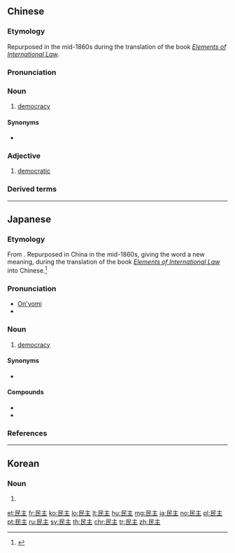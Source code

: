 ==Chinese==
{{zh-forms}}

===Etymology===
Repurposed in the mid-1860s during the translation of the book ''[[w:Elements of International Law|Elements of International Law]]''.

===Pronunciation===
{{zh-pron
|m=mínzhǔ
|ma=Zh-mínzhu.ogg
|c=man4 zyu2
|h=pfs=mìn-chú
|mn=bîn-chú
|cat=n,a
}}

===Noun===
{{zh-noun}}

# [[democracy]]
#: {{zh-x|美國 終於 產生 了 歷史 上 第 一 位 黑人 總統 ^巴拉克·^奧巴馬，這 對於 美國 的 民主 政治 具有 劃時代 的 意義。|The historic election of the US’s first black president, Barack Obama, marked an epoch in the history of American '''democracy'''.|ref='''2008:''' {{lang|zh|周琪}} (Zhou Qi), [http://www.caijing.com.cn/2008-11-05/110026150.html {{lang|zh|【美国大选观察】奥巴马为什么大胜？}}] ([Observations on the American Elections] Why did Obama have a great victory?)}}

====Synonyms====
* {{qualifier|obsolete}} {{zh-l|德謨克拉西}}

===Adjective===
{{zh-adj}}

# [[democratic]]
#: {{zh-x|民主 協商|'''democratic''' consultation}}

===Derived terms===
{{zh-der|民主黨|民主黨派|民主改革|民主革命|民主集中制|民主人士|民主社會主義|民主政治|民主主義}}

{{zh-cat|Elementary|Politics}}

----

==Japanese==
{{ja-kanjitab|みん|しゅ|yomi=on}}

===Etymology===
From {{etyl|zhx|ja|sort=みんしゅ}} {{m|zh|民主}}. Repurposed in China in the mid-1860s, giving the word a new meaning, during the translation of the book ''[[w:Elements of International Law|Elements of International Law]]'' into Chinese.<ref>{{cite-web|last=Chen |first=Sheng Bao|date=1996-12-17 |url=http://www.nichibun.ac.jp/graphicversion/dbase/forum/text/fn091.html |title=中国語の中の日本語 (Chinese Borrowings from the Japanese Language), paper presented at the Japanese Language Research Forum held by the International Research Center for Japanese Studies|publisher=International Research Center for Japanese Studies|language=Japanese |accessdate=2012-06-15|quote=古代漢語のことばを利用して訳したものだが、本来の意味とは違うもの。...「民主」}}</ref>

===Pronunciation===
* [[音読み|On'yomi]]
* {{IPA|lang=ja|[miɴɕʲɯᵝ]}}

===Noun===
{{ja-noun|みんしゅ}}

# [[democracy]]

====Synonyms====
* {{m|ja|民主主義|tr=minshu shugi}} {{qualifier|more commonly used}}

====Compounds====
* {{l|ja|民主党|tr=minshutō|gloss=[[democratic party]]}}
* {{l|ja|民主的|tr=minshuteki|gloss=democratic}}

===References===
<references/>

----

==Korean==
{{ko-hanjatab}}

===Noun===
{{ko-noun|rv=minju|hangeul=민주}}

# {{hanja form of|민주|democracy}}

[[et:民主]]
[[fr:民主]]
[[ko:民主]]
[[lo:民主]]
[[lt:民主]]
[[hu:民主]]
[[mg:民主]]
[[ja:民主]]
[[no:民主]]
[[pl:民主]]
[[pt:民主]]
[[ru:民主]]
[[sv:民主]]
[[th:民主]]
[[chr:民主]]
[[tr:民主]]
[[zh:民主]]